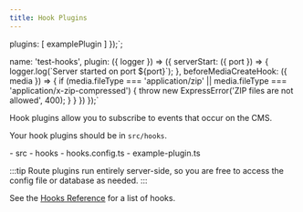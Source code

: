 ```yaml
---
title: Hook Plugins
---
```


  plugins: [
    examplePlugin
  ]
});`;

  name: 'test-hooks',
  plugin: ({ logger }) => ({
    serverStart: ({ port }) => {
      logger.log(\`Server started on port \${port}\`);
    },
    beforeMediaCreateHook: ({ media }) => {
      if (media.fileType === 'application/zip' || media.fileType === 'application/x-zip-compressed') {
        throw new ExpressError('ZIP files are not allowed', 400);
      }
    }
  })
});`

Hook plugins allow you to subscribe to events that occur on the CMS.

Your hook plugins should be in `src/hooks`.

<FileTree>
- src
  - hooks
    - hooks.config.ts
    - example-plugin.ts
</FileTree>

:::tip
Route plugins run entirely server-side, so you are free to access the config file or database as needed.
:::

See the [Hooks Reference](/admin/reference/hooks-reference/) for a list of hooks.

<Code code={pluginCode} lang="ts" title="example-plugin.ts" />

<Code code={configCode} lang="ts" title="hooks.config.ts" />
